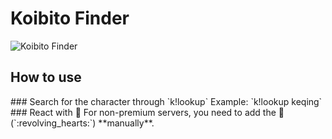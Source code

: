 
# Koibito Finder
![Koibito Finder](/img/koibito.png)


## How to use
<Steps>
### Search for the character through `k!lookup` 
Example: `k!lookup keqing`
### React with 💞
For non-premium servers, you need to add the 💞 (`:revolving_hearts:`) **manually**.
</Steps>
